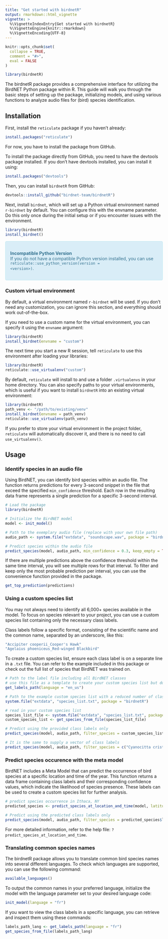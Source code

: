 ```yaml
---
title: "Get started with birdnetR"
output: rmarkdown::html_vignette
vignette: >
  %\VignetteIndexEntry{Get started with birdnetR}
  %\VignetteEngine{knitr::rmarkdown}
  %\VignetteEncoding{UTF-8}
---
```


```r
knitr::opts_chunk$set(
  collapse = TRUE,
  comment = "#>",
  eval = FALSE
)
```

```r
library(birdnetR)
```

The birdnetR package provides a comprehensive interface for utilizing the BirdNET Python package within R. This guide will walk you through the basic steps of setting up the package, initializing models, and using various functions to analyze audio files for (bird) species identification.


##  Installation


First, install the `reticulate` package if you haven't already:

```r
install.packages("reticulate")
```

For now, you have to install the package from GitHub. 

To install the package directly from GitHub, you need to have the devtools package installed. If you don't have devtools installed, you can install it using:

```r
install.packages("devtools")
```

Then, you can install `birdnetR` from GitHub:

```r
devtools::install_github("birdnet-team/birdnetR")
```

Next, install `birdnet`, which will set up a Python virtual environment named `r-birdnet` by default. You can configure this with the envname parameter. Do this only once during the initial setup or if you encounter issues with the environment.
```r
library(birdnetR)
install_birdnet()

```


<div style="padding: 15px; margin-bottom: 20px; border: 1px solid #bce8f1; border-radius: 4px; background-color: #d9edf7; color: #31708f;">
<strong>Incompatible Python Version</strong><br>
If you do not have a compatible Python version installed, you can use <code>reticulate::use_python_version(version = &lt;version&gt;)</code>.
</div>

### Custom virtual environment
By default, a virtual environment named `r-birdnet` will be used. If you don't need any customization, you can ignore this section, and everything should work out-of-the-box.

If you need to use a custom name for the virtual environment, you can specify it using the `envname` argument:

```r
library(birdnetR)
install_birdnet(envname = "custom")
```

The next time you start a new R session, tell `reticulate` to use this environment after loading your libraries:
```r
library(birdnetR)
reticulate::use_virtualenv("custom")
```

By default, `reticulate` will install to and use a folder `.virtualenvs` in your home directory. You can also specify paths to your virtual environments, which is useful if you want to install `birdnetR` into an existing virtual environment:

```r
library(birdnetR)
path_venv <- "/path/to/existing/venv"
install_birdnet(envname = path_venv)
reticulate::use_virtualenv(path_venv)

```


If you prefer to store your virtual environment in the project folder, `reticulate` will automatically discover it, and there is no need to call `use_virtualenv()`.


## Usage

### Identify species in an audio file
Using BirdNET, you can identify bird species within an audio file. The function returns predictions for every 3-second snippet in the file that exceed the specified `min_confidence` threshold. Each row in the resulting data frame represents a single prediction for a specific 3-second interval.

```r
# Load the package
library(birdnetR)

# Initialize the BirdNET model
model <- init_model()

# Path to the exemplary audio file (replace with your own file path)
audio_path <- system.file("extdata", "soundscape.wav", package = "birdnetR")

# Predict species within the audio file
predict_species(model, audio_path, min_confidence = 0.3, keep_empty = TRUE)

```

If there are multiple predictions above the confidence threshold within the same time interval, you will see multiple rows for that interval. To filter and keep only the most probable prediction per interval, you can use the convenience function provided in the package.

```r
get_top_prediction(predictions)

```


### Using a custom species list
You may not always need to identify all 6,000+ species available in the model. To focus on species relevant to your project, you can use a custom species list containing only the necessary class labels.

Class labels follow a specific format, consisting of the scientific name and the common name, separated by an underscore, like this:
```r
"Accipiter cooperii_Cooper's Hawk"
"Agelaius phoeniceus_Red-winged Blackbird"
```


To create a custom species list, ensure each class label is on a separate line in a `.txt` file. You can refer to the example included in this package or check out the full list of species that BirdNET was trained on.

```r
# Path to the label file including all BirdNET classes
# use this file as a template to create your custom species list but don't change it. 
get_labels_path(language = "en_us")

# Path to the example custom species list with a reduced number of class
system.file("extdata", "species_list.txt", package = "birdnetR")

```

```r
# read in your custom species list
species_list_file <- system.file("extdata", "species_list.txt", package = "birdnetR")
custom_species_list <- get_species_from_file(species_list_file)

# Predict using the provided class labels only
predict_species(model, audio_path, filter_species = custom_species_list, min_confidence = 0.3, keep_empty = FALSE)

# It is the same to supply a vector of class labels
predict_species(model, audio_path, filter_species = c("Cyanocitta cristata_Blue Jay", "Junco hyemalis_Dark-eyed Junco"), min_confidence = 0.3, keep_empty = FALSE)

```


### Predict species occurence with the meta model
BirdNET includes a Meta Model that can predict the occurrence of bird species at a specific location and time of the year. This function returns a data frame containing class labels and their corresponding confidence values, which indicate the likelihood of species presence. These labels can be used to create a custom species list for further analysis.


```r
# predict species occurrence in Ithaca, NY
predicted_species <- predict_species_at_location_and_time(model, latitude = 42.5, longitude = -76.45, week = 4)

# Predict using the predicted class labels only
predict_species(model, audio_path, filter_species = predicted_species$label, min_confidence = 0.3, keep_empty = FALSE)
```

For more detailed information, refer to the help file: `?predict_species_at_location_and_time`.


### Translating common species names

The birdnetR package allows you to translate common bird species names into several different languages. To check which languages are supported, you can use the following command:
```r
available_languages()

```

To output the common names in your preferred language, initialize the model with the language parameter set to your desired language code:
```r
init_model(language = "fr")
```

If you want to view the class labels in a specific language, you can retrieve and inspect them using these commands:

```r

labels_path_lang <- get_labels_path(language = "fr")
get_species_from_file(labels_path_lang) 

```
 
